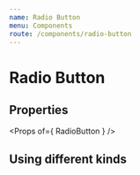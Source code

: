 ```yaml
---
name: Radio Button
menu: Components
route: /components/radio-button
---
```



# Radio Button


## Properties

<Props of={ RadioButton } />


## Using different kinds

<Playground>
  <RadioButton
    groupLabel="gender"
    data={[{
      label: 'Male',
      value: 'male'
    }, {
      label: 'Female',
      value: 'female'
    }]}
  />
</Playground>
